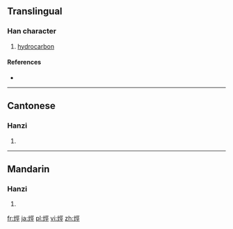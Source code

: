 {{also|烃}}
==Translingual==

===Han character===
{{Han char|rn=86|rad=火|as=07|sn=11|four=91811|canj=FMVM}}

# [[hydrocarbon]]

====References====
* {{Han ref|kx=0671.160|dkj=19044|dj=1080.130|hdz=32204.040|uh=70F4|ud=28916|bh=D64C|bd=54860}}

----

==Cantonese==

===Hanzi===
{{yue-hanzi|jyut=ting1|y=ting1|sim=烃}}

# {{defn|lang=yue|sort=火07}}

----

==Mandarin==

===Hanzi===
{{cmn-hanzi|sim=烃|pin=[[jǐng]] ([[jing3]])|wg=ching<sup>3</sup>}}

# {{defn|lang=cmn|sort=火07}}

[[fr:烴]]
[[ja:烴]]
[[pl:烴]]
[[vi:烴]]
[[zh:烴]]